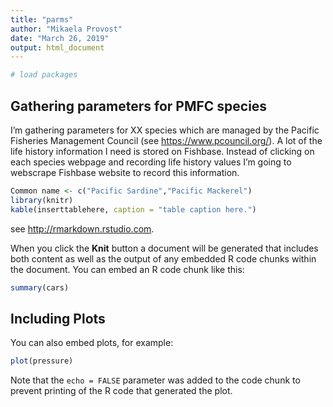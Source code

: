 ```yaml
---
title: "parms"
author: "Mikaela Provost"
date: "March 26, 2019"
output: html_document
---
```


```r
# load packages
```

## Gathering parameters for PMFC species

I'm gathering parameters for XX species which are managed by the Pacific Fisheries Management Council (see <https://www.pcouncil.org/>). A lot of the life history information I need is stored on Fishbase. Instead of clicking on each species webpage and recording life history values I'm going to webscrape Fishbase website to record this information. 

```r
Common name <- c("Pacific Sardine","Pacific Mackerel")
library(knitr)
kable(inserttablehere, caption = "table caption here.")
```

see <http://rmarkdown.rstudio.com>.

When you click the **Knit** button a document will be generated that includes both content as well as the output of any embedded R code chunks within the document. You can embed an R code chunk like this:

```r
summary(cars)
```

## Including Plots

You can also embed plots, for example:

```r
plot(pressure)
```

Note that the `echo = FALSE` parameter was added to the code chunk to prevent printing of the R code that generated the plot.
